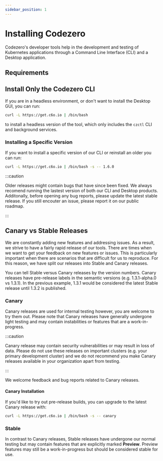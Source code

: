 ```yaml
---
sidebar_position: 1
---
```



# Installing Codezero

Codezero's developer tools help in the development and testing of Kubernetes applications through a Command Line Interface (CLI) and a Desktop application.

<AppInstall />

## Requirements

<AppRequirements />

## Install Only the Codezero CLI

If you are in a headless environment, or don't want to install the Desktop GUI, you can run:

```bash
curl -L https://get.c6o.io | /bin/bash
```

to install a headless version of the tool, which only includes the `czctl` CLI and background services.

### Installing a Specific Version

If you want to install a specific version of our CLI or reinstall an older you can run:

```bash
curl -L https://get.c6o.io | /bin/bash -s -- 1.6.0
```

:::caution

Older releases might contain bugs that have since been fixed. We always recomend running the lastest version of both our CLI and Desktop products. Additonally, before opening any bug reports, please update the latest stable release. If you still encouter an issue, please report it on our public roadmap.

:::

## Canary vs Stable Releases

We are constantly adding new features and addressing issues. As a result, we strive to have a fairly rapid release of our tools. There are times when we want to get your feedback on new features or issues. This is particularly important when there are scenarios that are difficult for us to reproduce. For this reason, we have split our releases into Stable and Canary releases.

You can tell Stable versus Canary releases by the version numbers. Canary releases have pre-release labels in the semantic versions (e.g. 1.3.1-alpha.0 vs 1.3.1). In the previous example, 1.3.1 would be considered the latest Stable release until 1.3.2 is published.

### Canary

Canary releases are used for internal testing however, you are welcome to try them out. Please note that Canary releases have generally undergone light testing and may contain instabilities or features that are a work-in-progress.

:::caution

Canary release may contain security vulnerabilities or may result in loss of data. Please do not use these releases on important clusters (e.g. your primary development cluster) and we do not recommend you make Canary releases available in your organization apart from testing.

:::

We welcome feedback and bug reports related to Canary releases.

#### Canary Installation

If you'd like to try out pre-release builds, you can upgrade to the latest Canary release with:

```bash
curl -L https://get.c6o.io | /bin/bash -s -- canary
```

### Stable

In contrast to Canary releases, Stable releases have undergone our normal testing but may contain features that are explicitly marked **Preview**. Preview features may still be a work-in-progress but should be considered stable for use.
